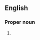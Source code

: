 ==English==

===Proper noun===
{{en-proper noun|sg=the Bosporus}}

# {{alternative spelling of|[[Bosphorus]]}}